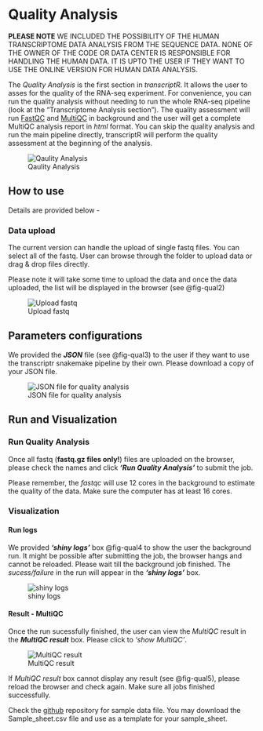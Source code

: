 # Quality Analysis {#sec-seqqual}

::: {.callout-important title="IMPORTANT" collapse=false}
**PLEASE NOTE** WE INCLUDED THE POSSIBILITY OF THE HUMAN TRANSCRIPTOME DATA ANALYSIS FROM THE SEQUENCE DATA. NONE OF THE OWNER OF THE CODE OR DATA CENTER IS RESPONSIBLE FOR HANDLING THE HUMAN DATA. IT IS UPTO THE USER IF THEY WANT TO USE THE ONLINE VERSION FOR HUMAN DATA ANALYSIS.
:::

The *Quality Analysis* is the first section in *transcriptR*. It allows the user to asses for the quality of the RNA-seq experiment. For convenience, you can run the quality analysis without needing to run the whole RNA-seq pipeline (look at the "Transcriptome Analysis section"). The quality assessment will run [FastQC](https://www.bioinformatics.babraham.ac.uk/projects/fastqc/) and [MultiQC](https://multiqc.info/) in background and the user will get a complete MultiQC analysis report in *html* format. You can skip the quality analysis and run the main pipeline directly, transcriptR will perform the quality assessment at the beginning of the analysis.

![Qaulity Analysis](images/quality/quality1.png){#fig-qual1}

## How to use
Details are provided below -

### Data upload
The current version can handle the upload of single fastq files. You can select all of the fastq. User can browse through the folder to upload data or drag & drop files directly. 

:::{.callout-note }
Please note it will take some time to upload the data and once the data uploaded, the list will be displayed in the browser (see @fig-qual2)
:::

![Upload fastq](images/quality/quality2.png){#fig-qual2}

## Parameters configurations

We provided the ***JSON*** file (see @fig-qual3) to the user if they want to use the transcriptr snakemake pipeline by their own. Please download a copy of your JSON file.

![JSON file for quality analysis](images/quality/quality3.png){#fig-qual3}

## Run and Visualization

### Run Quality Analysis
Once all fastq (**fastq.gz files only!**) files are uploaded on the browser, please check the names and click ***'Run Quality Analysis'*** to submit the job.

:::{.callout-important}
Please remember, the *fastqc* will use 12 cores in the background to estimate the quality of the data. Make sure the computer has at least 16 cores.
:::

### Visualization
#### Run logs
We provided ***'shiny logs'*** box @fig-qual4 to show the user the background run. It might be possible after submitting the job, the browser hangs and cannot be reloaded. Please wait till the background job finished. The *sucess/failure* in the run will appear in the ***'shiny logs'*** box.

![shiny logs](images/quality/quality4.png){#fig-qual4}

#### Result - MultiQC
Once the run sucessfully finished, the user can view the *MultiQC* result in the ***MultiQC result*** box. Please click to *'show MultiQC'*.

![MultiQC result](images/quality/quality5.png){#fig-qual5}

:::{.callout-note}
If *MultiQC result* box cannot display any result (see @fig-qual5), please reload the browser and check again. Make sure all jobs finished successfully.
:::

::: {.callout-tip}
Check the [github](https://github.com/JD2112/methylr/tree/main/data) repository for sample data file. You may download the Sample_sheet.csv file and use as a template for your sample_sheet.
:::